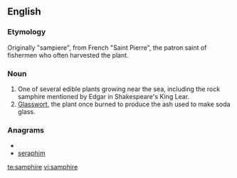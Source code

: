 ==English==
{{wikipedia}}
===Etymology===
Originally "sampiere", from French "Saint Pierre", the patron saint of fishermen who often harvested the plant.

===Noun===

{{en-noun}}

# One of several edible plants growing near the sea, including the rock samphire mentioned by Edgar in Shakespeare's King Lear.
# [[glasswort|Glasswort]], the plant once burned to produce the ash used to make soda glass.

===Anagrams===
* {{alphagram|aehimprs}}
* [[seraphim#English|seraphim]]

[[te:samphire]]
[[vi:samphire]]